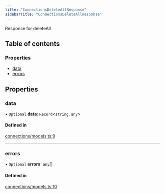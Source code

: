 ```yaml
---
title: "ConnectionsDeleteAllResponse"
sidebarTitle: "ConnectionsDeleteAllResponse"
---
```


Response for deleteAll

## Table of contents

### Properties

- [data](/xdks/typescript/reference/interfaces/ConnectionsDeleteAllResponse#data)
- [errors](/xdks/typescript/reference/interfaces/ConnectionsDeleteAllResponse#errors)

## Properties

### data

• `Optional` **data**: `Record`\<`string`, `any`\>

#### Defined in

[connections/models.ts:9](https://github.com/xdevplatform/xdk/blob/298ca9350d035e40e7c8ee0753c50052819a41e2/xdk/typescript/src/connections/models.ts#L9)

___

### errors

• `Optional` **errors**: `any`[]

#### Defined in

[connections/models.ts:10](https://github.com/xdevplatform/xdk/blob/298ca9350d035e40e7c8ee0753c50052819a41e2/xdk/typescript/src/connections/models.ts#L10)
